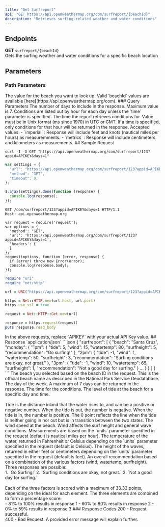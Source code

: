 ```yaml
---
title: "Get Surfreport"
api: "GET https://api.openweathermap.org/com/surfreport/{beachId}"
description: "Retrieves surfing-related weather and water conditions"
---
```

## Endpoints
**GET** `surfreport/{beachId}`<br/>
Gets the surfing weather and water conditions for a specific beach location
## Parameters
### Path Parameters
<ParamField path="{beachId}" type="string" required="true">
  The value for the beach you want to look up. Valid `beachId` values are available [here](https://api.openweathermap.org/com).
</ParamField>
### Query Parameters
<ParamField query="days" type="integer" default="3">
 The number of days to include in the response. Maximum value is 7. Conditions are listed out by hour for each day unless the `time` parameter is specified.
</ParamField>
<ParamField query="time" type="integer">
 The time the report retrieves conditions for. Value must be in Unix format (ms since 1970) in UTC or GMT. If a time is specified, only conditions for that hour will be returned in the response.
</ParamField>
<ParamField query="units" type="string" default="imperial">
 Accepted values:
- `imperial` : Response will include feet and knots (nautical miles per hours) as measuremments.
- `metrics` : Response will include centimeters and kilometers as measurements.
</ParamField>
## Sample Request
<CodeGroup>

```curl cURL
curl -I -X GET "https://api.openweathermap.org/com/surfreport/123?appid=APIKEY&days=1"
```

```javascript JavaScript - jQuery
var settings = {
  "url": "https://api.openweathermap.org/com/surfreport/123?appid=APIKEY&days=1",
  "method": "GET",
  "timeout": 0,
};

$.ajax(settings).done(function (response) {
  console.log(response);
});
```

```http HTTP
GET /com/surfreport/123?appid=APIKEY&days=1 HTTP/1.1
Host: api.openweathermap.org
```

```nodejs NodeJs
var request = require('request');
var options = {
  'method': 'GET',
  'url': 'https://api.openweathermap.org/com/surfreport/123?appid=APIKEY&days=1',
  'headers': {
  }
};
request(options, function (error, response) {
  if (error) throw new Error(error);
  console.log(response.body);
});
```

```ruby Ruby
require "uri"
require "net/http"

url = URI("https://api.openweathermap.org/com/surfreport/123?appid=APIKEY&days=1")

https = Net::HTTP.new(url.host, url.port)
https.use_ssl = true

request = Net::HTTP::Get.new(url)

response = https.request(request)
puts response.read_body
```
</CodeGroup>
In the above requests, replace `APIKEY` with your actual API Key value.
## Response
`application/json`

<Tabs>
  <Tab title="Sample Response">
    ```json
{
    "surfreport": [
        {
            "beach": "Santa Cruz",
            "monday": {
                "1pm": {
                    "tide": 5,
                    "wind": 15,
                    "watertemp": 80,
                    "surfheight": 5,
                    "recommendation": "Go surfing!"
                },
                "2pm": {
                    "tide": -1,
                    "wind": 1,
                    "watertemp": 50,
                    "surfheight": 3,
                    "recommendation": "Surfing conditions are okay, not great."
                },
                "3pm": {
                    "tide": -1,
                    "wind": 10,
                    "watertemp": 65,
                    "surfheight": 1,
                    "recommendation": "Not a good day for surfing."
                }
                ...
            }
        }
    ]
}
```

  </Tab>
  <Tab title="Response Definitions">
    <ResponseField name="beach" type="string">
  The beach you selected based on the beach ID in the request. This is the official beach name as described in the National Park Service Geodatabase.
</ResponseField>
<ResponseField name="{day}" type="object">
  The day of the week. A maximum of 7 days can be returned in the response.
</ResponseField>
<ResponseField name="{time}" type="string">
  The time for the conditions.
</ResponseField>
<ResponseField name="{day}/{time}/tide" type="integer">
The level of tide at the beach for a specific day and time.<br/><br/> Tide is the distance inland that the water rises to, and can be a positive or negative number. When the tide is out, the number is negative. When the tide is in, the number is positive. The 0 point reflects the line when the tide is neither going in nor out but is in transition between the two states.
</ResponseField>
<ResponseField name="{day}/{time}/wind" type="integer">
The wind speed at the beach. Wind affects the surf height and general wave conditions. Measurements are based on the `units` parameter specified in the request (default is nautical miles per hour).
</ResponseField>
<ResponseField name="{day}/{time}/watertemp" type="integer">
The temperature of the water, returned in Fahrenheit or Celsius depending on the `units` parameter specified in the request (default is Celsius).
</ResponseField>
<ResponseField name="{day}/{time}/surfheight" type="integer">
The height of the waves, returned in either feet or centimeters depending on the  `units` parameter specified in the request (default is feet).
</ResponseField>
<ResponseField name="{day}/{time}/recommendation" type="string">
An overall recommendation based on a combination of the various factors (wind, watertemp, surfheight). Three responses are possible:<br/>
1. `Go Surfing!`
2. `Surfing conditions are okay, not great.`
3. `Not a good day for surfing.` <br/><br/>
Each of the three factors is scored with a maximum of 33.33 points, depending on the ideal for each element. The three elements are combined to form a percentage score: <br/>
- 81% to 100% results in response 1
- 60% to 80% results in response 2
- 0% to 59% results in response 3
</ResponseField>
  </Tab>
</Tabs>
### Response Codes
200 - Request successful. <br />
400 - Bad Request. A provided error message will explain further.
